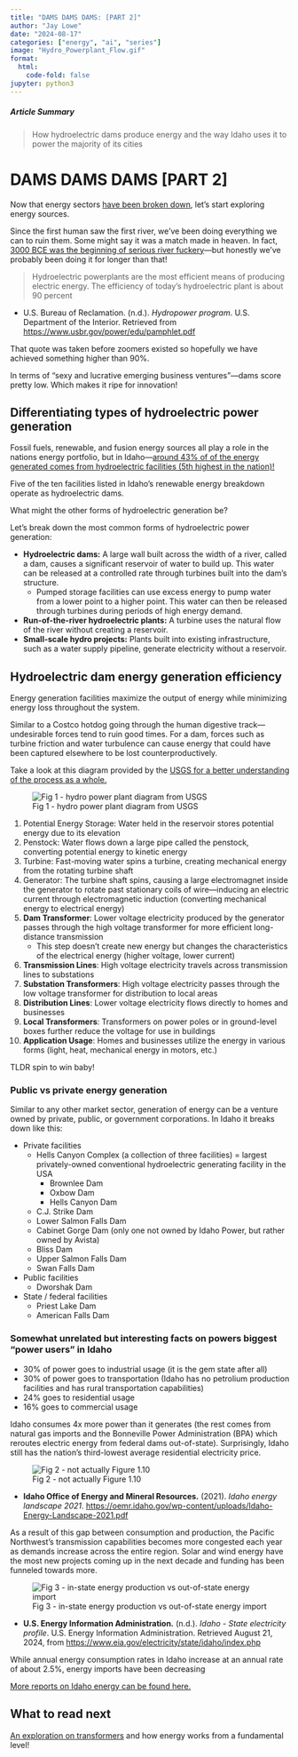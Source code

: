 ```yaml
---
title: "DAMS DAMS DAMS: [PART 2]"
author: "Jay Lowe"
date: "2024-08-17"
categories: ["energy", "ai", "series"]
image: "Hydro_Powerplant_Flow.gif"
format:
  html:
    code-fold: false
jupyter: python3
---
```


##### Article Summary

> How hydroelectric dams produce energy and the way Idaho uses it to power the majority of its cities

# **DAMS DAMS DAMS [PART 2]**

Now that energy sectors [have been broken down](../p1_mapping_out_the_energy_space/index.qmd), let's start exploring energy sources.

Since the first human saw the first river, we’ve been doing everything we can to ruin them. Some might say it was a match made in heaven. In fact, [3000 BCE was the beginning of serious river fuckery](https://www.notion.so/Energy-0214c4459b524289b881f243c02b890b?pvs=21)—but honestly we’ve probably been doing it for longer than that!    

> Hydroelectric powerplants are the most efficient means of producing electric energy. The
efficiency of today's hydroelectric plant is about 90 percent
> 

- U.S. Bureau of Reclamation. (n.d.). *Hydropower program*. U.S. Department of the Interior. Retrieved from [https://www.usbr.gov/power/edu/pamphlet.pdf](https://www.usbr.gov/power/edu/pamphlet.pdf)

That quote was taken before zoomers existed so hopefully we have achieved something higher than 90%.

In terms of “sexy and lucrative emerging business ventures”—dams score pretty low. Which makes it ripe for innovation!

## Differentiating types of hydroelectric power generation

Fossil fuels, renewable, and fusion energy sources all play a role in the nations energy portfolio, but in Idaho—[around 43% of of the energy generated comes from hydroelectric facilities (5th highest in the nation)!](https://www.notion.so/Energy-0214c4459b524289b881f243c02b890b?pvs=21)

Five of the ten facilities listed in Idaho’s renewable energy breakdown operate as hydroelectric dams.

What might the other forms of hydroelectric generation be?

Let’s break down the most common forms of hydroelectric power generation:

- **Hydroelectric dams:** A large wall built across the width of a river, called a dam, causes a significant reservoir of water to build up. This water can be released at a controlled rate through turbines built into the dam's structure.
    - Pumped storage facilities can use excess energy to pump water from a lower point to a higher point. This water can then be released through turbines during periods of high energy demand.
- **Run-of-the-river hydroelectric plants:** A turbine uses the natural flow of the river without creating a reservoir.
- **Small-scale hydro projects:** Plants built into existing infrastructure, such as a water supply pipeline, generate electricity without a reservoir.

## Hydroelectric dam energy generation efficiency

Energy generation facilities maximize the output of energy while minimizing energy loss throughout the system. 

Similar to a Costco hotdog going through the human digestive track—undesirable forces tend to ruin good times. For a dam, forces such as turbine friction and water turbulence can cause energy that could have been captured elsewhere to be lost counterproductively.

Take a look at this diagram provided by the [USGS for a better understanding of the process as a whole.](https://www.usgs.gov/media/images/flow-water-produces-hydroelectricity)

![Fig 1 - hydro power plant diagram from USGS](./Hydro_Powerplant_Flow.gif)

1. Potential Energy Storage: Water held in the reservoir stores potential energy due to its elevation
2. Penstock: Water flows down a large pipe called the penstock, converting potential energy to kinetic energy
3. Turbine: Fast-moving water spins a turbine, creating mechanical energy from the rotating turbine shaft
4. Generator: The turbine shaft spins, causing a large electromagnet inside the generator to rotate past stationary coils of wire—inducing an electric current through electromagnetic induction (converting mechanical energy to electrical energy)
5. **Dam Transformer**: Lower voltage electricity produced by the generator passes through the high voltage transformer for more efficient long-distance transmission
    - This step doesn't create new energy but changes the characteristics of the electrical energy (higher voltage, lower current)
6. **Transmission Lines**: High voltage electricity travels across transmission lines to substations
7. **Substation Transformers**: High voltage electricity passes through the low voltage transformer for distribution to local areas
8. **Distribution Lines**: Lower voltage electricity flows directly to homes and businesses
9. **Local Transformers**: Transformers on power poles or in ground-level boxes further reduce the voltage for use in buildings
10. **Application Usage**: Homes and businesses utilize the energy in various forms (light, heat, mechanical energy in motors, etc.)

TLDR spin to win baby!

### Public vs private energy generation

Similar to any other market sector, generation of energy can be a venture owned by private, public, or government corporations. In Idaho it breaks down like this:

- Private facilities
    - Hells Canyon Complex (a collection of three facilities) = largest privately-owned conventional hydroelectric generating facility in the USA
        - Brownlee Dam
        - Oxbow Dam
        - Hells Canyon Dam
    - C.J. Strike Dam
    - Lower Salmon Falls Dam
    - Cabinet Gorge Dam (only one not owned by Idaho Power, but rather owned by Avista)
    - Bliss Dam
    - Upper Salmon Falls Dam
    - Swan Falls Dam
- Public facilities
    - Dworshak Dam
- State / federal facilities
    - Priest Lake Dam
    - American Falls Dam

### Somewhat unrelated but interesting facts on powers biggest “power users” in Idaho

- 30% of power goes to industrial usage (it is the gem state after all)
- 30% of power goes to transportation (Idaho has no petrolium production facilities and has rural transportation capabilities)
- 24% goes to residential usage
- 16% goes to commercial usage

Idaho consumes 4x more power than it generates (the rest comes from natural gas imports and the Bonneville Power Administration (BPA) which reroutes electric energy from federal dams out-of-state). Surprisingly, Idaho still has the nation's third-lowest average residential electricity price.

![Fig 2 - not actually Figure 1.10](./fig10_1.png)

- **Idaho Office of Energy and Mineral Resources.** (2021). *Idaho energy landscape 2021*. [https://oemr.idaho.gov/wp-content/uploads/Idaho-Energy-Landscape-2021.pdf](https://oemr.idaho.gov/wp-content/uploads/Idaho-Energy-Landscape-2021.pdf)

As a result of this gap between consumption and production, the Pacific Northwest's transmission capabilities becomes more congested each year as demands increase across the entire region. Solar and wind energy have the most new projects coming up in the next decade and funding has been funneled towards more.

![Fig 3 - in-state energy production vs out-of-state energy import](./total_supply.png)

- **U.S. Energy Information Administration.** (n.d.). *Idaho - State electricity profile*. U.S. Energy Information Administration. Retrieved August 21, 2024, from [https://www.eia.gov/electricity/state/idaho/index.php](https://www.eia.gov/electricity/state/idaho/index.php)

While annual energy consumption rates in Idaho increase at an annual rate of about 2.5%, energy imports have been decreasing

[More reports on Idaho energy can be found here.](https://oemr.idaho.gov/financial-information/reports-and-publications/)

## What to read next

[An exploration on transformers](../p3_energy_transmission/index.qmd) and how energy works from a fundamental level!